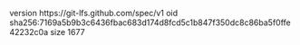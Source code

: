 version https://git-lfs.github.com/spec/v1
oid sha256:7169a5b9b3c6436fbac683d174d8fcd5c1b847f350dc8c86ba5f0ffe42232c0a
size 1677
